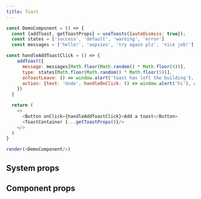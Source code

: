 ```yaml
---
title: Toast
---
```


```javascript live noinline
const DemoComponent = () => {
  const {addToast, getToastProps} = useToasts({autoDismiss: true});
  const states = ['success', 'default', 'warning', 'error']
  const messages = ['hello!', 'oopsies', 'try again plz', 'nice job!']

const handleAddToastClick = () => {
    addToast({
      message: messages[Math.floor(Math.random() * Math.floor(4))],
      type: states[Math.floor(Math.random() * Math.floor(5))],
      onToastLeave: () => window.alert('toast has left the building'),
      action: {text: 'Undo', handleOnClick: () => window.alert('hi'), ariaLabel: "Undo approval"}
    })
  }

  return (
    <>
      <Button onClick={handleAddToastClick}>Add a toast</Button>
      <ToastContainer {...getToastProps()}/>
    </>
  )
}

render(<DemoComponent/>)
```

## System props


## Component props
